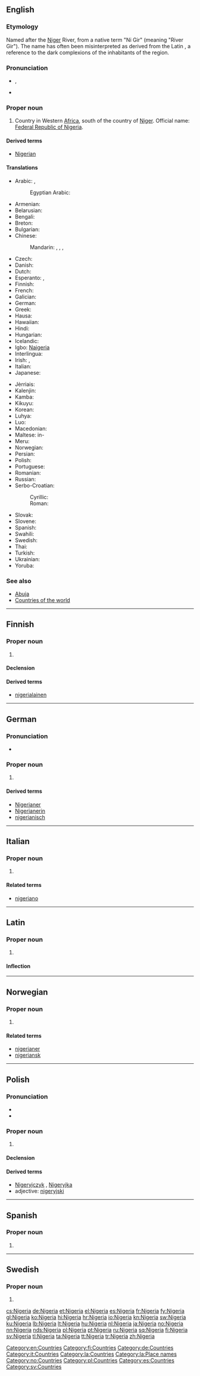 {{also|Nigéria|Nígería|Niger}}
==English==
{{wikipedia}}
{{wikipedia|lang=simple|sc=Latn}}

===Etymology===
Named after the [[Niger]] River, from a native term "Ni Gir" (meaning "River Gir"). The name has often been misinterpreted as derived from the Latin {{term|niger|lang=la||black}}, a reference to the dark complexions of the inhabitants of the region.

===Pronunciation===
* {{a|UK}} {{IPA|/naɪˈdʒɪə(ɹ).i.ə/}}, {{X-SAMPA|/naI"dZI@(r).i.@/}}
* {{audio|En-us-Nigeria.ogg|Audio}}

===Proper noun===
{{en-proper noun}}

# Country in Western [[Africa]], south of the country of [[Niger]]. Official name: [[Federal Republic of Nigeria]].

====Derived terms====
* [[Nigerian]]

====Translations====
{{trans-top| in Western Africa}}
* Arabic: {{t-|ar|نيجيريا|f|tr=nijiiriya}}, {{t-|ar|نايجيريا|f|tr=nayjiiriya}}
*: Egyptian Arabic: {{tø|arz|نايجيريا|sc=Arab}}
* Armenian: {{t-|hy|Նիգերիա|tr=Nigeria}}
* Belarusian: {{t-|be|Нігерыя|f|tr=Nihéryja}}
* Bengali: {{t-|bn|নাইজেরিয়া}}
* Breton: {{t-|br|Nigeria}}
* Bulgarian: {{t-|bg|Нигерия|f|tr=Nigérija}}
* Chinese:
*: Mandarin: {{t-|cmn|尼日利亞|sc=Hani}}, {{t-|cmn|尼日利亚|tr=Nírìlìyà|sc=Hani}}, {{t-|cmn|奈及利亞|sc=Hani}}, {{t-|cmn|奈及利亚|tr=Nàijílìyà|sc=Hani}} {{qualifier|Taiwan}}
* Czech: {{t+|cs|Nigérie|f}}
* Danish: {{t-|da|Nigeria}}
* Dutch: {{t+|nl|Nigeria}}
* Esperanto: {{t-|eo|Nigerio}}, {{t-|eo|Niĝerio}}
* Finnish: {{t+|fi|Nigeria}}
* French: {{t+|fr|Nigeria|m}}
* Galician: {{t|gl|Nixeria|f}}
* German: {{t+|de|Nigeria}}
* Greek: {{t+|el|Νιγηρία|f|tr=Nigiría}}
* Hausa: {{t-|ha|Nijeriya}}
* Hawaiian: {{tø|haw|Naigeria}}
* Hindi: {{t+|hi|नाइजीरिया|tr=nā'ijīriyā}}
* Hungarian: {{t+|hu|Nigéria}}
* Icelandic: {{t|is|Nígería|f}}
* Igbo: [[Naigeria]]
* Interlingua: {{t-|ia|Nigeria}}
* Irish: {{t-|ga|Nigéir|f|alt=An Nigéir}}, {{t-|ga|Poblacht Chónaidhme na Nigéire|f}}
* Italian: {{t-|it|Nigeria|f}}
* Japanese: {{t+|ja|ナイジェリア|tr=Naijeria}}
{{trans-mid}}
* Jèrriais: {{tø|roa-jer|Nigérie|f}}
* Kalenjin: {{tø|kln|Nijeria}}
* Kamba: {{tø|kam|Nijeria}}
* Kikuyu: {{tø|ki|Nigeria}}
* Korean: {{t+|ko|나이지리아|tr=Naijiria|sc=Hang}}
* Luhya: {{tø|luy|Nigeria}}
* Luo: {{tø|luo|Nigeria}}
* Macedonian: {{t+|mk|Нигерија|f|tr=Nigérija}}
* Maltese: in-{{t-|mt|Niġerja}}
* Meru: {{tø|mer|Nigeria}}
* Norwegian: {{t+|no|Nigeria}}
* Persian: {{t-|fa|نیجریه|tr=Nijeriye|sc=fa-Arab}}
* Polish: {{t+|pl|Nigeria|f}}
* Portuguese: {{t+|pt|Nigéria|f}}
* Romanian: {{t-|ro|Nigeria|f}}
* Russian: {{t-|ru|Нигерия|f|tr=Nigérija}}
* Serbo-Croatian:
*: Cyrillic: {{t-|sh|Нигерија|f}}
*: Roman: {{t-|sh|Nigerija|f}}
* Slovak: {{t-|sk|Nigéria|f}}
* Slovene: {{t-|sl|Nigerija|f}}
* Spanish: {{t+|es|Nigeria|f}}
* Swahili: {{t+|sw|Nijeria}}
* Swedish: {{t+|sv|Nigeria}}
* Thai: {{t-|th|ไนเธอเรีย}}
* Turkish: {{t+|tr|Nijerya}}
* Ukrainian: {{t+|uk|Нігерія|f|tr=Nihérija}}
* Yoruba: {{t-|yo|Nàìjíríà}}
{{trans-bottom}}

===See also===
* [[Abuja]]
* [[Appendix:Countries of the world|Countries of the world]]

[[Category:en:Countries]]

----

==Finnish==
{{wikipedia|lang=fi}}

===Proper noun===
{{fi-proper noun}}

# {{l|en|Nigeria}}

====Declension====
{{fi-decl-kulkija|Nigeri|nopl=1}}

====Derived terms====
* [[nigerialainen]]

[[Category:fi:Countries]]

----

==German==
{{wikipedia|lang=de}}

===Pronunciation===
* {{audio|De-Nigeria.ogg|Audio}}

===Proper noun===
{{head|de|proper noun}} {{n}}

# {{l|en|Nigeria}}

====Derived terms====
* [[Nigerianer]]
* [[Nigerianerin]]
* [[nigerianisch]]

[[Category:de:Countries]]

----

==Italian==
{{wikipedia|lang=it}}

===Proper noun===
{{it-proper noun|f}}

# {{l|en|Nigeria}}

====Related terms====
* [[nigeriano]]

[[Category:it:Countries]]

----

==Latin==
{{wikipedia|lang=la}}

===Proper noun===
{{la-proper noun|Nigeria|Nigeriae|Nigeriae|f|first}}

# {{l|en|Nigeria}}

====Inflection====
{{la-decl-1st-loc|num=sg|Nigeri}}

[[Category:la:Countries]]
[[Category:la:Place names]]

----

==Norwegian==
{{wikipedia|lang=nb}}
{{wikipedia|lang=nn}}

===Proper noun===
{{head|no|proper noun}}

# {{l|en|Nigeria}}

====Related terms====
* [[nigerianer]]
* [[nigeriansk]]

[[Category:no:Countries]]

----

==Polish==
{{wikipedia|lang=pl}}

===Pronunciation===
* {{IPA|/ɲiˈɡɛrja/|lang=pl}}
* {{audio|Pl-Nigeria.ogg|Audio}}

===Proper noun===
{{head|pl|proper noun|g=f}}

# {{l|en|Nigeria}}

====Declension====
{{pl-decl-noun-sing
|Nigeria
|Nigerii
|Nigerii
|Nigerię
|Nigerią
|Nigerii
|Nigerio
}}

====Derived terms====
* [[Nigeryjczyk]] {{m}}, [[Nigeryjka]] {{f}}
* adjective: [[nigeryjski]]

[[Category:pl:Countries]]

----

==Spanish==
{{wikipedia|lang=es}}

===Proper noun===
{{es-proper noun|f}}

# {{l|en|Nigeria}}

[[Category:es:Countries]]

----

==Swedish==
{{wikipedia|lang=sv}}

===Proper noun===
{{head|sv|proper noun}}

# {{l|en|Nigeria}}

[[Category:sv:Countries]]

[[cs:Nigeria]]
[[de:Nigeria]]
[[et:Nigeria]]
[[el:Nigeria]]
[[es:Nigeria]]
[[fr:Nigeria]]
[[fy:Nigeria]]
[[gl:Nigeria]]
[[ko:Nigeria]]
[[hi:Nigeria]]
[[hr:Nigeria]]
[[io:Nigeria]]
[[kn:Nigeria]]
[[sw:Nigeria]]
[[ku:Nigeria]]
[[lb:Nigeria]]
[[lt:Nigeria]]
[[hu:Nigeria]]
[[nl:Nigeria]]
[[ja:Nigeria]]
[[no:Nigeria]]
[[nn:Nigeria]]
[[nds:Nigeria]]
[[pl:Nigeria]]
[[pt:Nigeria]]
[[ru:Nigeria]]
[[sq:Nigeria]]
[[fi:Nigeria]]
[[sv:Nigeria]]
[[tl:Nigeria]]
[[ta:Nigeria]]
[[tt:Nigeria]]
[[tr:Nigeria]]
[[zh:Nigeria]]